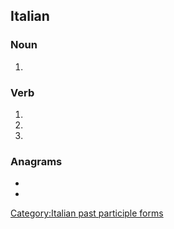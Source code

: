 ==Italian==

===Noun===
{{head|it|noun plural form|g=f}}

# {{plural of|it|cavalcata}}

===Verb===
{{head|it|verb form}}

# {{inflection of|it|cavalcare||2|p|pres|indc}}
# {{inflection of|it|cavalcare||2|p|impr}}
# {{feminine plural of|it|cavalcato}}

===Anagrams===
* {{l|it|calcavate}}
* {{l|it|laccavate}}

[[Category:Italian past participle forms]]